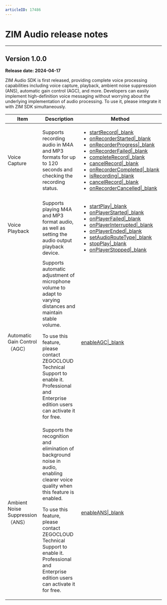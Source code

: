 ```yaml
---
articleID: 17486
---
```


# ZIM Audio release notes


- - -

## Version 1.0.0

**Release date: 2024-04-17**

ZIM Audio SDK is first released, providing complete voice processing capabilities including voice capture, playback, ambient noise suppression (ANS), automatic gain control (AGC), and more. Developers can easily implement high-definition voice messaging without worrying about the underlying implementation of audio processing. To use it, please integrate it with ZIM SDK simultaneously.

| Item  | Description | Method |
|-------|-------|-------|
| Voice Capture  | Supports recording audio in M4A and MP3 formats for up to 120 seconds and checking the recording status. | <ul><li>[startRecord\|_blank](https://pub.dev/documentation/zego_zim_audio/latest/zego_zim_audio/ZIMAudio/startRecord.html)</li><li>[onRecorderStarted\|_blank](https://pub.dev/documentation/zego_zim_audio/latest/zego_zim_audio/ZIMAudioEventHandler/onRecorderStarted.html)</li><li>[onRecorderProgress\|_blank](https://pub.dev/documentation/zego_zim_audio/latest/zego_zim_audio/ZIMAudioEventHandler/onRecorderProgress.html)</li><li>[onRecorderFailed\|_blank](https://pub.dev/documentation/zego_zim_audio/latest/zego_zim_audio/ZIMAudioEventHandler/onRecorderFailed.html)</li><li>[completeRecord\|_blank](https://pub.dev/documentation/zego_zim_audio/latest/zego_zim_audio/ZIMAudio/completeRecord.html)</li><li>[cancelRecord\|_blank](https://pub.dev/documentation/zego_zim_audio/latest/zego_zim_audio/ZIMAudio/cancelRecord.html)</li><li>[onRecorderCompleted\|_blank](https://pub.dev/documentation/zego_zim_audio/latest/zego_zim_audio/ZIMAudioEventHandler/onRecorderCompleted.html)</li><li>[isRecording\|_blank](https://pub.dev/documentation/zego_zim_audio/latest/zego_zim_audio/ZIMAudio/isRecording.html)</li><li>[cancelRecord\|_blank](https://pub.dev/documentation/zego_zim_audio/latest/zego_zim_audio/ZIMAudio/cancelRecord.html)</li><li>[onRecorderCancelled\|_blank](https://pub.dev/documentation/zego_zim_audio/latest/zego_zim_audio/ZIMAudioEventHandler/onRecorderCancelled.html)</li></ul>  |
| Voice Playback | Supports playing M4A and MP3 format audio, as well as setting the audio output playback device. |<ul><li>[startPlay\|_blank](https://pub.dev/documentation/zego_zim_audio/latest/zego_zim_audio/ZIMAudio/startPlay.html)</li><li>[onPlayerStarted\|_blank](https://pub.dev/documentation/zego_zim_audio/latest/zego_zim_audio/ZIMAudioEventHandler/onPlayerStarted.html)</li><li>[onPlayerFailed\|_blank](https://pub.dev/documentation/zego_zim_audio/latest/zego_zim_audio/ZIMAudioEventHandler/onPlayerFailed.html)</li><li>[onPlayerInterrupted\|_blank](https://pub.dev/documentation/zego_zim_audio/latest/zego_zim_audio/ZIMAudioEventHandler/onPlayerInterrupted.html)</li><li>[onPlayerEnded\|_blank](https://pub.dev/documentation/zego_zim_audio/latest/zego_zim_audio/ZIMAudioEventHandler/onPlayerEnded.html)</li><li>[setAudioRouteType\|_blank](https://pub.dev/documentation/zego_zim_audio/latest/zego_zim_audio/ZIMAudio/setAudioRouteType.html)</li><li>[stopPlay\|_blank](https://pub.dev/documentation/zego_zim_audio/latest/zego_zim_audio/ZIMAudio/stopPlay.html)</li><li>[onPlayerStopped\|_blank](https://pub.dev/documentation/zego_zim_audio/latest/zego_zim_audio/ZIMAudioEventHandler/onPlayerStopped.html)</li></ul>  |
| Automatic Gain Control（AGC） | Supports automatic adjustment of microphone volume to adapt to varying distances and maintain stable volume. <div class="mk-hint"><p>To use this feature, please contact ZEGOCLOUD Technical Support to enable it. Professional and Enterprise edition users can activate it for free.</p></div> | [enableAGC\|_blank](https://pub.dev/documentation/zego_zim_audio/latest/zego_zim_audio/ZIMAudio/enableAGC.html)  |
| Ambient Noise Suppression（ANS） | Supports the recognition and elimination of background noise in audio, enabling clearer voice quality when this feature is enabled.<div class="mk-hint"><p>To use this feature, please contact ZEGOCLOUD Technical Support to enable it. Professional and Enterprise edition users can activate it for free.</p></div>  | [enableANS\|_blank](https://pub.dev/documentation/zego_zim_audio/latest/zego_zim_audio/ZIMAudio/enableANS.html)  |

